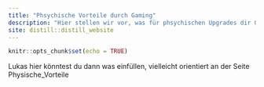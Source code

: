 ```yaml
---
title: "Phsychische Vorteile durch Gaming"
description: "Hier stellen wir vor, was für phsychischen Upgrades dir Gaming geben kann"
site: distill::distill_website
---
```


```r
knitr::opts_chunk$set(echo = TRUE)
```

Lukas hier könntest du dann was einfüllen, vielleicht orientiert an der Seite Physische_Vorteile
